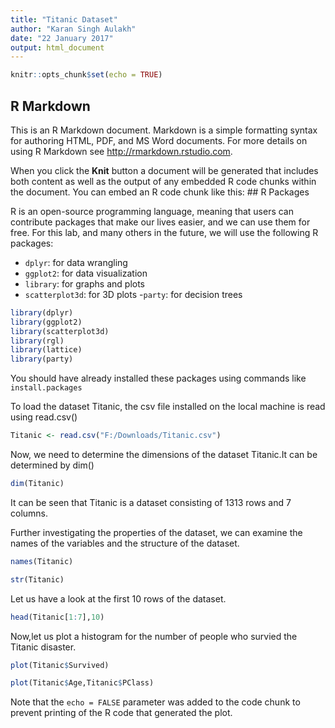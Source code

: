 ---
title: "Titanic Dataset"
author: "Karan Singh Aulakh"
date: "22 January 2017"
output: html_document
---

```{r setup, include=FALSE}
knitr::opts_chunk$set(echo = TRUE)
```

## R Markdown

This is an R Markdown document. Markdown is a simple formatting syntax for authoring HTML, PDF, and MS Word documents. For more details on using R Markdown see <http://rmarkdown.rstudio.com>.

When you click the **Knit** button a document will be generated that includes both content as well as the output of any embedded R code chunks within the document. You can embed an R code chunk like this:
## R Packages

R is an open-source programming language, meaning that users can contribute
packages that make our lives easier, and we can use them for free. For this lab,
and many others in the future, we will use the following R packages:


- `dplyr`: for data wrangling
- `ggplot2`: for data visualization
- ` library`: for graphs and plots
- ` scatterplot3d`: for 3D plots
-` party`: for decision trees
```{r load-packages, message = FALSE}

library(dplyr)
library(ggplot2)
library(scatterplot3d) 
library(rgl)
library(lattice)
library(party)
```
You should have already installed these packages using commands like 
`install.packages` 

To load the dataset Titanic, the csv file installed on the local machine is read using read.csv()
```{r}
Titanic <- read.csv("F:/Downloads/Titanic.csv")
```

Now, we need to determine the dimensions of the dataset Titanic.It can be determined by dim()
```{r}
dim(Titanic)
```
It can be seen that Titanic is a dataset consisting of  1313 rows and 7 columns.

Further investigating the properties of the dataset, we can examine the names  of the variables and the structure of the dataset.
```{r}
names(Titanic)
```
```{r}
str(Titanic)
```
 
Let us have a look at the first 10 rows of the dataset.
```{r}
head(Titanic[1:7],10)

```

Now,let us plot a histogram for the number of people who survied the Titanic disaster.
```{r}

plot(Titanic$Survived)

plot(Titanic$Age,Titanic$PClass)

```

Note that the `echo = FALSE` parameter was added to the code chunk to prevent printing of the R code that generated the plot.
